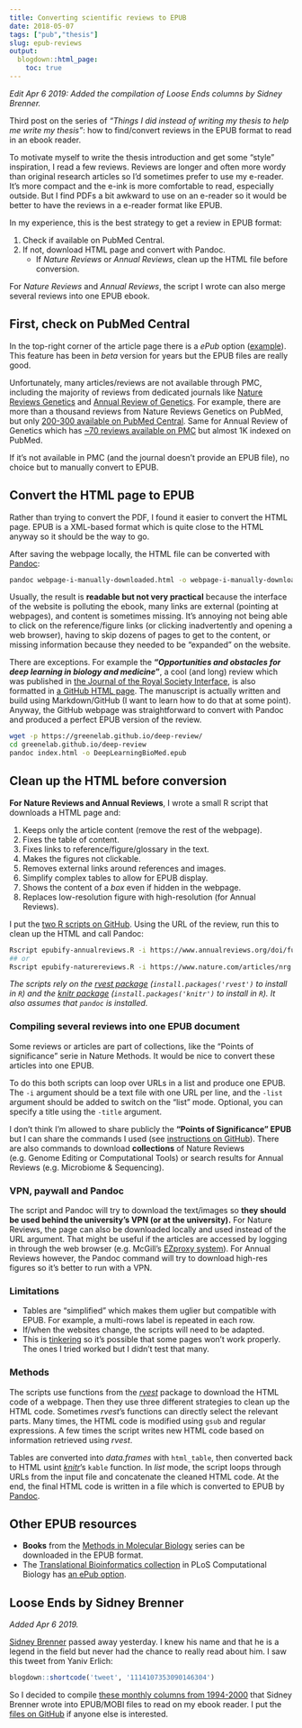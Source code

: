 ```yaml
---
title: Converting scientific reviews to EPUB
date: 2018-05-07
tags: ["pub","thesis"]
slug: epub-reviews
output:
  blogdown::html_page:
    toc: true
---
```


*Edit Apr 6 2019: Added the compilation of Loose Ends columns by Sidney Brenner.*

Third post on the series of *"Things I did instead of writing my thesis to help me write my thesis"*: how to find/convert reviews in the EPUB format to read in an ebook reader.

To motivate myself to write the thesis introduction and get some "style" inspiration, I read a few reviews.
Reviews are longer and often more wordy than original research articles so I'd sometimes prefer to use my e-reader.
It's more compact and the e-ink is more comfortable to read, especially outside.
But I find PDFs a bit awkward to use on an e-reader so it would be better to have the reviews in a e-reader format like EPUB. 

In my experience, this is the best strategy to get a review in EPUB format:

1. Check if available on PubMed Central.
1. If not, download HTML page and convert with Pandoc.
    - If *Nature Reviews* or *Annual Reviews*, clean up the HTML file before conversion.

For *Nature Reviews* and *Annual Reviews*, the script I wrote can also merge several reviews into one EPUB ebook.

## First, check on PubMed Central

In the top-right corner of the article page there is a *ePub* option ([example](https://www.ncbi.nlm.nih.gov/pmc/articles/PMC3612533/)).
This feature has been in *beta* version for years but the EPUB files are really good.

Unfortunately, many articles/reviews are not available through PMC, including the majority of reviews from dedicated journals like [Nature Reviews Genetics](https://www.nature.com/nrg/) and [Annual Review of Genetics](https://www.annualreviews.org/journal/genet).
For example, there are more than a thousand reviews from Nature Reviews Genetics on PubMed, but only [200-300 available on PubMed Central](https://www.ncbi.nlm.nih.gov/pmc/?term=%22nat+rev+genet%22%5BJournal%5D).
Same for Annual Review of Genetics which has [~70 reviews available on PMC](https://www.ncbi.nlm.nih.gov/pmc/?term=%22annual+review+of+genetics%22%5BJournal%5D) but almost 1K indexed on PubMed.

If it's not available in PMC (and the journal doesn't provide an EPUB file), no choice but to manually convert to EPUB.

## Convert the HTML page to EPUB

Rather than trying to convert the PDF, I found it easier to convert the HTML page. 
EPUB is a XML-based format which is quite close to the HTML anyway so it should be the way to go.

After saving the webpage locally, the HTML file can be converted with [Pandoc](http://pandoc.org/index.html):

```sh
pandoc webpage-i-manually-downloaded.html -o webpage-i-manually-downloaded.epub
```

Usually, the result is **readable but not very practical** because the interface of the website is polluting the ebook,  many links are external (pointing at webpages), and content is sometimes missing.
It's annoying not being able to click on the reference/figure links (or clicking inadvertently and opening a web browser), having to skip dozens of pages to get to the content, or missing information because they needed to be "expanded" on the website.

There are exceptions. 
For example the **"*Opportunities and obstacles for deep learning in biology and medicine*"**, a cool (and long) review which was published in [the Journal of the Royal Society Interface](http://rsif.royalsocietypublishing.org/content/15/141/20170387), is also formatted in [a GitHub HTML page](https://greenelab.github.io/deep-review/).
The manuscript is actually written and build using Markdown/GitHub (I want to learn how to do that at some point).
Anyway, the GitHub webpage was straightforward to convert with Pandoc and produced a perfect EPUB version of the review.

```sh
wget -p https://greenelab.github.io/deep-review/
cd greenelab.github.io/deep-review
pandoc index.html -o DeepLearningBioMed.epub
```


## Clean up the HTML before conversion

**For Nature Reviews and Annual Reviews**, I wrote a small R script that downloads a HTML page and:

1. Keeps only the article content (remove the rest of the webpage).
1. Fixes the table of content.
1. Fixes links to reference/figure/glossary in the text.
1. Makes the figures not clickable.
1. Removes external links around references and images.
1. Simplify complex tables to allow for EPUB display.
1. Shows the content of a *box* even if hidden in the webpage.
1. Replaces low-resolution figure with high-resolution (for Annual Reviews).

I put the [two R scripts on GitHub](https://github.com/jmonlong/Hippocamplus/tree/config/R/epubifyReviews).
Using the URL of the review, run this to clean up the HTML and call Pandoc:

```sh
Rscript epubify-annualreviews.R -i https://www.annualreviews.org/doi/full/10.1146/annurev-genet-120215-034854
## or
Rscript epubify-naturereviews.R -i https://www.nature.com/articles/nrg.2015.16
```

*The scripts rely on the [rvest package](https://github.com/hadley/rvest) (`install.packages('rvest')` to install in `R`) and the [knitr package](https://yihui.name/knitr/) (`install.packages('knitr')` to install in `R`).*
*It also assumes that `pandoc` is installed.*

### Compiling several reviews into one EPUB document

Some reviews or articles are part of collections, like the "Points of significance" serie in Nature Methods. 
It would be nice to convert these articles into one EPUB.

To do this both scripts can loop over URLs in a list and produce one EPUB. 
The `-i` argument should be a text file with one URL per line, and the `-list` argument should be added to switch on the "list" mode.
Optional, you can specify a title using the `-title` argument.

I don't think I'm allowed to share publicly the **"Points of Significance" EPUB** but I can share the commands I used (see [instructions on GitHub](https://github.com/jmonlong/Hippocamplus/tree/config/R/epubifyReviews)).
There are also commands to download **collections** of Nature Reviews (e.g. Genome Editing or Computational Tools) or search results for Annual Reviews (e.g. Microbiome & Sequencing).

### VPN, paywall and Pandoc

The script and Pandoc will try to download the text/images so **they should be used behind the university's VPN (or at the university).**
For Nature Reviews, the page can also be downloaded locally and used instead of the URL argument.
That might be useful if the articles are accessed by logging in through the web browser (e.g. McGill's [EZproxy system](http://www.mcgill.ca/library/services/connect)).
For Annual Reviews however, the Pandoc command will try to download high-res figures so it's better to run with a VPN.

### Limitations

- Tables are "simplified" which makes them uglier but compatible with EPUB. For example, a multi-rows label is repeated in each row.
- If/when the websites change, the scripts will need to be adapted.
- This is [tinkering](https://togelius.blogspot.ca/2016/04/the-differences-between-tinkering-and.html) so it's possible that some pages won't work properly. The ones I tried worked but I didn't test that many.

### Methods

The scripts use functions from the [*rvest*](https://github.com/hadley/rvest) package to download the HTML code of a webpage.
Then they use three different strategies to clean up the HTML code.
Sometimes *rvest*'s functions can directly select the relevant parts.
Many times, the HTML code is modified using `gsub` and regular expressions.
A few times the script writes new HTML code based on information retrieved using *rvest*.

Tables are converted into *data.frames* with `html_table`, then converted back to HTML usint [*knitr*](https://yihui.name/knitr/)'s `kable` function.
In *list* mode, the script loops through URLs from the input file and concatenate the cleaned HTML code.
At the end, the final HTML code is written in a file which is converted to EPUB by [Pandoc](http://pandoc.org/index.html). 

## Other EPUB resources 

- **Books** from the [Methods in Molecular Biology](https://link.springer.com/bookseries/7651) series can be downloaded in the EPUB format.
- The [Translational Bioinformatics collection](http://collections.plos.org/translational-bioinformatics) in PLoS Computational Biology has [an ePub option](http://www.ploscollections.org/downloads/TranslationalBioinformatics.epub).

## Loose Ends by Sidney Brenner

*Added Apr 6 2019.*

[Sidney Brenner](https://en.wikipedia.org/wiki/Sydney_Brenner) passed away yesterday. 
I knew his name and that he is a legend in the field but never had the chance to really read about him. 
I saw this tweet from Yaniv Erlich:

```r
blogdown::shortcode('tweet', '1114107353090146304')
```

So I decided to compile [these monthly columns from 1994-2000](https://www.cell.com/current-biology/libraries/loose-ends) that Sidney Brenner wrote into EPUB/MOBI files to read on my ebook reader.
I put the [files on GitHub](https://github.com/jmonlong/Hippocamplus/blob/config/R/epubifyReviews/README.md#loose-ends-by-sidney-brenner) if anyone else is interested.
